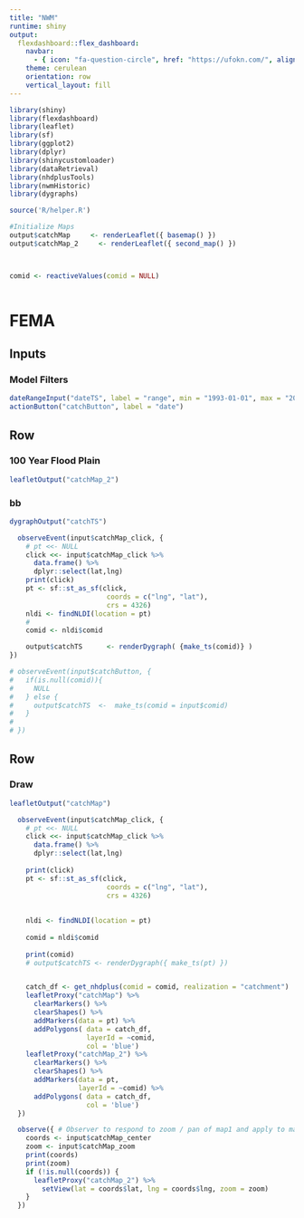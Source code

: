 ```yaml
---
title: "NWM"
runtime: shiny
output: 
  flexdashboard::flex_dashboard:
    navbar:
      - { icon: "fa-question-circle", href: "https://ufokn.com/", align: right }
    theme: cerulean
    orientation: row
    vertical_layout: fill
---
```


```r
library(shiny)
library(flexdashboard)
library(leaflet)
library(sf)
library(ggplot2)
library(dplyr)
library(shinycustomloader)
library(dataRetrieval)
library(nhdplusTools)
library(nwmHistoric)
library(dygraphs)

source('R/helper.R')
```

```r
#Initialize Maps 
output$catchMap     <- renderLeaflet({ basemap() })
output$catchMap_2     <- renderLeaflet({ second_map() })



comid <- reactiveValues(comid = NULL)
 
```


FEMA {data-icon="fa-tint"}
=====================================

Inputs {.sidebar}
-------------------------------------

### Model Filters
```r
dateRangeInput("dateTS", label = "range", min = "1993-01-01", max = "2018-12-31")
actionButton("catchButton", label = "date")

```


Row 
-----------------------------------------------------------------------
### 100 Year Flood Plain 
```r
leafletOutput("catchMap_2")
```

### bb
```r
dygraphOutput("catchTS")
```

```r
  observeEvent(input$catchMap_click, {
    # pt <<- NULL
    click <<- input$catchMap_click %>%
      data.frame() %>%
      dplyr::select(lat,lng)
    print(click)
    pt <- sf::st_as_sf(click,
                        coords = c("lng", "lat"),
                        crs = 4326)
    nldi <- findNLDI(location = pt)
    #
    comid <- nldi$comid

    output$catchTS      <- renderDygraph( {make_ts(comid)} )
})

# observeEvent(input$catchButton, {
#   if(is.null(comid)){
#     NULL
#   } else {
#     output$catchTS  <-  make_ts(comid = input$comid)
#   }
# 
# })
```

Row 
-----------------------------------------------------------------------
### Draw
```r
leafletOutput("catchMap")
```


```r
  observeEvent(input$catchMap_click, {
    # pt <<- NULL
    click <<- input$catchMap_click %>% 
      data.frame() %>% 
      dplyr::select(lat,lng)
    
    print(click)
    pt <- sf::st_as_sf(click, 
                        coords = c("lng", "lat"), 
                        crs = 4326)
  
  
    nldi <- findNLDI(location = pt)
    
    comid = nldi$comid
    
    print(comid)
    # output$catchTS <- renderDygraph({ make_ts(pt) })


    catch_df <- get_nhdplus(comid = comid, realization = "catchment")
    leafletProxy("catchMap") %>% 
      clearMarkers() %>%
      clearShapes() %>% 
      addMarkers(data = pt) %>% 
      addPolygons( data = catch_df,
                   layerId = ~comid,
                   col = 'blue')
    leafletProxy("catchMap_2") %>%
      clearMarkers() %>%
      clearShapes() %>%
      addMarkers(data = pt,
                 layerId = ~comid) %>%
      addPolygons( data = catch_df,
                   col = 'blue')
  })

  observe({ # Observer to respond to zoom / pan of map1 and apply to map2
    coords <- input$catchMap_center
    zoom <- input$catchMap_zoom
    print(coords)
    print(zoom)
    if (!is.null(coords)) {
      leafletProxy("catchMap_2") %>%
        setView(lat = coords$lat, lng = coords$lng, zoom = zoom)
    }
  })
```









